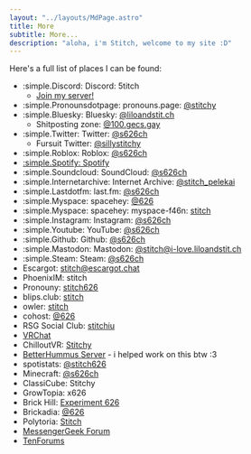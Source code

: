 ```yaml
---
layout: "../layouts/MdPage.astro"
title: More
subtitle: More...
description: "aloha, i'm Stitch, welcome to my site :D"
---
```

Here's a full list of places I can be found:
- :simple.Discord: Discord: 5titch
    - [Join my server!](https://discord.liloandstit.ch)
- :simple.Pronounsdotpage: pronouns.page: [@stitchy](https://en.pronouns.page/@stitchy)
- :simple.Bluesky: Bluesky: [@liloandstit.ch](https://bsky.app/profile/liloandstit.ch)
    - Shitposting zone: [@100.gecs.gay](https://bsky.app/profile/100.gecs.gay)
- :simple.Twitter: Twitter: [@s626ch](https://twitter.com/s626ch/)
    - Fursuit Twitter: [@sillystitchy](https://twitter.com/sillystitchy/)
- :simple.Roblox: Roblox: [@s626ch](https://www.roblox.com/users/64166292/profile)
- [:simple.Spotify: Spotify](https://open.spotify.com/user/mk4na8p3c2qnggcqxmft2dmf0)
- :simple.Soundcloud: SoundCloud: [@s626ch](https://soundcloud.com/s626ch)
- :simple.Internetarchive: Internet Archive: [@stitch_pelekai](https://archive.org/details/@stitch_pelekai)
- :simple.Lastdotfm: last.fm: [@s626ch](https://www.last.fm/user/s626ch)
- :simple.Myspace: spacehey: [@626](https://spacehey.com/626)
- :simple.Myspace: spacehey: myspace-f46n: [stitch](https://myspace.f46n.org/?id=386)
- :simple.Instagram: Instagram: [@s626ch](https://www.instagram.com/s626ch)
- :simple.Youtube: YouTube: [@s626ch](https://www.youtube.com/@s626ch)
- :simple.Github: Github: [@s626ch](https://github.com/s626ch)
- :simple.Mastodon: Mastodon: [@stitch@i-love.liloandstit.ch](https://i-love.liloandstit.ch/@stitch)
- :simple.Steam: Steam: [@s626ch](https://steamcommunity.com/id/s626ch)
- Escargot: stitch@escargot.chat
- PhoenixIM: stitch
- Pronouny: [stitch626](https://pronouny.xyz/u/stitch626)
- blips.club: [stitch](https://blips.club/stitch)
- owler: [stitch](https://owler.cloud/stitch)
- cohost: [@626](https://cohost.org/626)
- RSG Social Club: [stitchiu](https://socialclub.rockstargames.com/member/stitchiu)
- [VRChat](https://vrchat.com/home/user/usr_2b16e6d4-4f26-4e11-bbec-b6ab79f51f59)
- ChilloutVR: [Stitchy](https://hub.abinteractive.net/social/profile?guid=6a53994d-16fc-7c02-c3a1-1f0031539204)
- [BetterHummus Server](https://hummus.sys42.net/invite/cggJU3x) - i helped work on this btw :3
- spotistats: [@stitch626](https://stats.fm/stitch626)
- Minecraft: [@s626ch](https://namemc.com/profile/s626ch.1)
- ClassiCube: Stitchy
- GrowTopia: x626
- Brick Hill: [Experiment 626](https://www.brick-hill.com/user/1158788/)
- Brickadia: [@626](https://brickadia.com/users/d5d8adc6-bedc-47e2-9cab-f7b3400e7fc1)
- Polytoria: [Stitch](https://polytoria.com/users/40998)
- [MessengerGeek Forum](https://wink.messengergeek.com/u/smolyoshino)
- [TenForums](https://www.tenforums.com/members/stitch.html)
